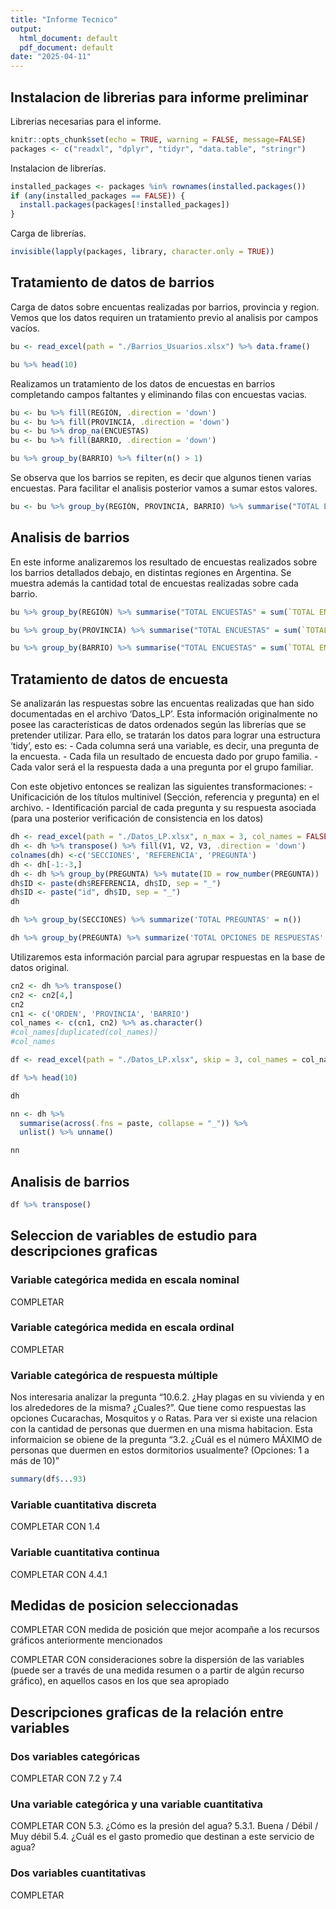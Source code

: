 ```yaml
---
title: "Informe Tecnico"
output:
  html_document: default
  pdf_document: default
date: "2025-04-11"
---
```


## Instalacion de librerias para informe preliminar

  Librerias necesarias para el informe.

```r
knitr::opts_chunk$set(echo = TRUE, warning = FALSE, message=FALSE)
packages <- c("readxl", "dplyr", "tidyr", "data.table", "stringr")
```

  Instalacion de librerías.

```r
installed_packages <- packages %in% rownames(installed.packages())
if (any(installed_packages == FALSE)) {
  install.packages(packages[!installed_packages])
}
```

  Carga de librerías.

```r
invisible(lapply(packages, library, character.only = TRUE))
```

## Tratamiento de datos de barrios

  Carga de datos sobre encuentas realizadas por barrios, provincia y region. Vemos que los datos requiren un tratamiento previo al analisis por campos vacíos.

```r
bu <- read_excel(path = "./Barrios_Usuarios.xlsx") %>% data.frame()

bu %>% head(10)
```

  Realizamos un tratamiento de los datos de encuestas en barrios completando campos faltantes y eliminando filas con encuestas vacias. 

```r
bu <- bu %>% fill(REGIÓN, .direction = 'down')
bu <- bu %>% fill(PROVINCIA, .direction = 'down')
bu <- bu %>% drop_na(ENCUESTAS)
bu <- bu %>% fill(BARRIO, .direction = 'down')

bu %>% group_by(BARRIO) %>% filter(n() > 1)
```
  Se observa que los barrios se repiten, es decir que algunos tienen varias encuestas. Para facilitar el analisis posterior vamos a sumar estos valores.

```r
bu <- bu %>% group_by(REGIÓN, PROVINCIA, BARRIO) %>% summarise("TOTAL ENCUESTAS" = sum(ENCUESTAS))
```

## Analisis de barrios

  En este informe analizaremos los resultado de encuestas realizados sobre los barrios detallados debajo, en distintas regiones en Argentina. Se muestra además la cantidad total de encuestas realizadas sobre cada barrio.

```r
bu %>% group_by(REGIÓN) %>% summarise("TOTAL ENCUESTAS" = sum(`TOTAL ENCUESTAS`))
```

```r
bu %>% group_by(PROVINCIA) %>% summarise("TOTAL ENCUESTAS" = sum(`TOTAL ENCUESTAS`))
```

```r
bu %>% group_by(BARRIO) %>% summarise("TOTAL ENCUESTAS" = sum(`TOTAL ENCUESTAS`))
```

## Tratamiento de datos de encuesta

  Se analizarán las respuestas sobre las encuentas realizadas que han sido documentadas en el archivo 'Datos_LP'. Esta información originalmente no posee las características de datos ordenados según las librerías que se pretender utilizar.  Para ello, se tratarán los datos para lograr una estructura 'tidy', esto es:
  - Cada columna será una variable, es decir, una pregunta de la encuesta.
  - Cada fila un resultado de encuesta dado por grupo familia.
  - Cada valor será el la respuesta dada a una pregunta por el grupo familiar.

Con este objetivo entonces se realizan las siguientes transformaciones:
  - Unificacición de los títulos multinivel (Sección, referencia y pregunta) en el archivo.
  - Identificación parcial de cada pregunta y su respuesta asociada (para una posterior verificación de consistencia en los datos)


```r
dh <- read_excel(path = "./Datos_LP.xlsx", n_max = 3, col_names = FALSE) 
dh <- dh %>% transpose() %>% fill(V1, V2, V3, .direction = 'down')
colnames(dh) <-c('SECCIONES', 'REFERENCIA', 'PREGUNTA')
dh <- dh[-1:-3,]
dh <- dh %>% group_by(PREGUNTA) %>% mutate(ID = row_number(PREGUNTA))
dh$ID <- paste(dh$REFERENCIA, dh$ID, sep = "_")
dh$ID <- paste("id", dh$ID, sep = "_")
dh
```

```r
dh %>% group_by(SECCIONES) %>% summarize('TOTAL PREGUNTAS' = n())
```
```r
dh %>% group_by(PREGUNTA) %>% summarize('TOTAL OPCIONES DE RESPUESTAS' = n())
```

  Utilizaremos esta información parcial para agrupar respuestas en la base de datos original.

```r
cn2 <- dh %>% transpose()
cn2 <- cn2[4,]
cn2
cn1 <- c('ORDEN', 'PROVINCIA', 'BARRIO')
col_names <- c(cn1, cn2) %>% as.character()
#col_names[duplicated(col_names)]
#col_names
```


```r
df <- read_excel(path = "./Datos_LP.xlsx", skip = 3, col_names = col_names) %>% data.frame()

df %>% head(10)
```

```r
dh

nn <- dh %>%
  summarise(across(.fns = paste, collapse = "_")) %>%
  unlist() %>% unname()

nn
```


## Analisis de barrios

```r
df %>% transpose()
```

## Seleccion de variables de estudio para descripciones graficas

### Variable categórica medida en escala nominal

  COMPLETAR


###  Variable categórica medida en escala ordinal

  COMPLETAR

### Variable categórica de respuesta múltiple

  Nos interesaria analizar la pregunta "10.6.2. ¿Hay plagas en su vivienda y en los alrededores de la misma? ¿Cuales?". Que tiene como respuestas las opciones Cucarachas, Mosquitos y o Ratas. Para ver si existe una relacion con la cantidad de personas que duermen en una misma habitacion. Esta informaicion se obiene de la pregunta "3.2. ¿Cuál es el número MÁXIMO de personas que duermen en estos dormitorios usualmente? (Opciones: 1 a más de 10)"


```r
summary(df$...93)
```


### Variable cuantitativa discreta

  COMPLETAR CON 1.4

### Variable cuantitativa continua

  COMPLETAR CON 4.4.1


## Medidas de posicion seleccionadas

  COMPLETAR CON medida de posición que mejor acompañe a los recursos gráficos
anteriormente mencionados

  COMPLETAR CON consideraciones sobre la dispersión de las variables (puede ser a través de una medida resumen o a partir de algún recurso gráfico), en aquellos casos en los que sea apropiado


## Descripciones graficas de la relación entre variables

### Dos variables categóricas

  COMPLETAR CON 7.2 y 7.4

### Una variable categórica y una variable cuantitativa

  COMPLETAR CON
  5.3. ¿Cómo es la presión del agua?
  5.3.1. Buena / Débil / Muy débil
  5.4. ¿Cuál es el gasto promedio que destinan a este servicio de agua?

### Dos variables cuantitativas

  COMPLETAR